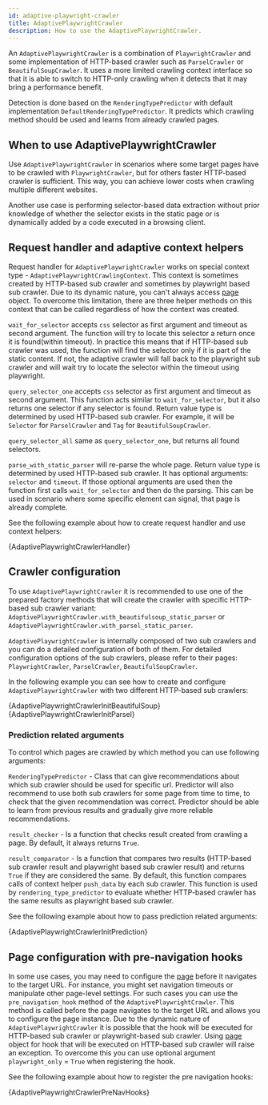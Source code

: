 ```yaml
---
id: adaptive-playwright-crawler
title: AdaptivePlaywrightCrawler
description: How to use the AdaptivePlaywrightCrawler.
---
```






An <ApiLink to="class/AdaptivePlaywrightCrawler">`AdaptivePlaywrightCrawler`</ApiLink> is a combination of <ApiLink to="class/PlaywrightCrawler">`PlaywrightCrawler`</ApiLink> and some implementation of HTTP-based crawler such as <ApiLink to="class/ParselCrawler">`ParselCrawler`</ApiLink> or <ApiLink to="class/BeautifulSoupCrawler">`BeautifulSoupCrawler`</ApiLink>.
It uses a more limited crawling context interface so that it is able to switch to HTTP-only crawling when it detects that it may bring a performance benefit.

Detection is done based on the <ApiLink to="class/RenderingTypePredictor">`RenderingTypePredictor`</ApiLink> with default implementation <ApiLink to="class/DefaultRenderingTypePredictor">`DefaultRenderingTypePredictor`</ApiLink>. It predicts which crawling method should be used and learns from already crawled pages.

## When to use AdaptivePlaywrightCrawler

Use <ApiLink to="class/AdaptivePlaywrightCrawler">`AdaptivePlaywrightCrawler`</ApiLink> in scenarios where some target pages have to be crawled with <ApiLink to="class/PlaywrightCrawler">`PlaywrightCrawler`</ApiLink>, but for others faster HTTP-based crawler is sufficient. This way, you can achieve lower costs when crawling multiple different websites.

Another use case is performing selector-based data extraction without prior knowledge of whether the selector exists in the static page or is dynamically added by a code executed in a browsing client.

## Request handler and adaptive context helpers

Request handler for <ApiLink to="class/AdaptivePlaywrightCrawler">`AdaptivePlaywrightCrawler`</ApiLink> works on special context type - <ApiLink to="class/AdaptivePlaywrightCrawlingContext">`AdaptivePlaywrightCrawlingContext`</ApiLink>. This context is sometimes created by HTTP-based sub crawler and sometimes by playwright based sub crawler. Due to its dynamic nature, you can't always access [page](https://playwright.dev/python/docs/api/class-page) object. To overcome this limitation, there are three helper methods on this context that can be called regardless of how the context was created.

<ApiLink to="class/AdaptivePlaywrightCrawlingContext#wait_for_selector">`wait_for_selector`</ApiLink> accepts `css` selector as first argument and timeout as second argument. The function will try to locate this selector a return once it is found(within timeout). In practice this means that if HTTP-based sub crawler was used, the function will find the selector only if it is part of the static content. If not, the adaptive crawler will fall back to the playwright sub crawler and will wait try to locate the selector within the timeout using playwright.

<ApiLink to="class/AdaptivePlaywrightCrawlingContext#query_selector_one">`query_selector_one`</ApiLink> accepts `css` selector as first argument and timeout as second argument. This function acts similar to `wait_for_selector`, but it also returns one selector if any selector is found. Return value type is determined by used HTTP-based sub crawler. For example, it will be `Selector` for <ApiLink to="class/ParselCrawler">`ParselCrawler`</ApiLink> and `Tag` for <ApiLink to="class/BeautifulSoupCrawler">`BeautifulSoupCrawler`</ApiLink>.

<ApiLink to="class/AdaptivePlaywrightCrawlingContext#query_selector_one">`query_selector_all`</ApiLink> same as <ApiLink to="class/AdaptivePlaywrightCrawlingContext#query_selector_one">`query_selector_one`</ApiLink>, but returns all found selectors.

<ApiLink to="class/AdaptivePlaywrightCrawlingContext#parse_with_static_parser">`parse_with_static_parser`</ApiLink> will re-parse the whole page. Return value type is determined by used HTTP-based sub crawler. It has optional arguments: `selector` and `timeout`. If those optional arguments are used then the function first calls <ApiLink to="class/AdaptivePlaywrightCrawlingContext#wait_for_selector">`wait_for_selector`</ApiLink> and then do the parsing. This can be used in scenario where some specific element can signal, that page is already complete.

See the following example about how to create request handler and use context helpers:

<CodeBlock className="language-python">
    {AdaptivePlaywrightCrawlerHandler}
</CodeBlock>


## Crawler configuration
To use <ApiLink to="class/AdaptivePlaywrightCrawler">`AdaptivePlaywrightCrawler`</ApiLink> it is recommended to use one of the prepared factory methods that will create the crawler with specific HTTP-based sub crawler variant: <ApiLink to="class/AdaptivePlaywrightCrawler#with_beautifulsoup_static_parser">`AdaptivePlaywrightCrawler.with_beautifulsoup_static_parser`</ApiLink> or <ApiLink to="class/AdaptivePlaywrightCrawler#with_parsel_static_parser">`AdaptivePlaywrightCrawler.with_parsel_static_parser`</ApiLink>.

<ApiLink to="class/AdaptivePlaywrightCrawler">`AdaptivePlaywrightCrawler`</ApiLink> is internally composed of two sub crawlers and you can do a detailed configuration of both of them. For detailed configuration options of the sub crawlers, please refer to their pages: <ApiLink to="class/PlaywrightCrawler">`PlaywrightCrawler`</ApiLink>, <ApiLink to="class/ParselCrawler">`ParselCrawler`</ApiLink>, <ApiLink to="class/BeautifulSoupCrawler">`BeautifulSoupCrawler`</ApiLink>.

In the following example you can see how to create and configure <ApiLink to="class/AdaptivePlaywrightCrawler">`AdaptivePlaywrightCrawler`</ApiLink> with two different HTTP-based sub crawlers:


<Tabs>
  <TabItem value="BeautifulSoupCrawler" label="BeautifulSoupCrawler" default>
<CodeBlock className="language-python">
    {AdaptivePlaywrightCrawlerInitBeautifulSoup}
</CodeBlock>
  </TabItem>
<TabItem value="ParselCrawler" label="ParselCrawler" default>
<CodeBlock className="language-python">
    {AdaptivePlaywrightCrawlerInitParsel}
</CodeBlock>
  </TabItem>
</Tabs>

### Prediction related arguments

To control which pages are crawled by which method you can use following arguments:

<ApiLink to="class/RenderingTypePredictor">`RenderingTypePredictor`</ApiLink> - Class that can give recommendations about which sub crawler should be used for specific url. Predictor will also recommend to use both sub crawlers for some page from time to time, to check that the given recommendation was correct. Predictor should be able to learn from previous results and gradually give more reliable recommendations.

`result_checker` - Is a function that checks result created from crawling a page. By default, it always returns `True`.

`result_comparator` - Is a function that compares two results (HTTP-based sub crawler result and playwright based sub crawler result) and returns `True` if they are considered the same. By default, this function compares calls of context helper `push_data` by each sub crawler. This function is used by `rendering_type_predictor` to evaluate whether HTTP-based crawler has the same results as playwright based sub crawler.

See the following example about how to pass prediction related arguments:

<CodeBlock className="language-python">
    {AdaptivePlaywrightCrawlerInitPrediction}
</CodeBlock>



## Page configuration with pre-navigation hooks
In some use cases, you may need to configure the [page](https://playwright.dev/python/docs/api/class-page) before it navigates to the target URL. For instance, you might set navigation timeouts or manipulate other page-level settings. For such cases you can use the <ApiLink to="class/AdaptivePlaywrightCrawler#pre_navigation_hook">`pre_navigation_hook`</ApiLink> method of the <ApiLink to="class/AdaptivePlaywrightCrawler">`AdaptivePlaywrightCrawler`</ApiLink>. This method is called before the page navigates to the target URL and allows you to configure the page instance. Due to the dynamic nature of <ApiLink to="class/AdaptivePlaywrightCrawler">`AdaptivePlaywrightCrawler`</ApiLink> it is possible that the hook will be executed for HTTP-based sub crawler or playwright-based sub crawler. Using [page](https://playwright.dev/python/docs/api/class-page) object for hook that will be executed on HTTP-based sub crawler will raise an exception. To overcome this you can use optional argument `playwright_only` = `True` when registering the hook.

See the following example about how to register the pre navigation hooks:

<CodeBlock className="language-python">
    {AdaptivePlaywrightCrawlerPreNavHooks}
</CodeBlock>
